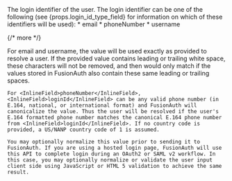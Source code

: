 
<APIField name="loginId" type="String" required>
  The login identifier of the user. The login identifier can be one of the following (see <InlineField>{props.login_id_type_field}</InlineField> for information on which of these identifiers will be used):
  * <InlineField>email</InlineField>
  * <InlineField>phoneNumber</InlineField>
  * <InlineField>username</InlineField>

  {/* more */}

  <Aside type="note">
    For <InlineField>email</InlineField> and <InlineField>username</InlineField>, the value will be used exactly as provided to resolve a user. If the provided value contains leading or trailing white space, these characters will not be removed, and then would only match if the values stored in FusionAuth also contain these same leading or trailing spaces.

    For <InlineField>phoneNumber</InlineField>, <InlineField>loginId</InlineField> can be any valid phone number (in E.164, national, or international format) and FusionAuth will canonicalize the value. Thus the user will be resolved if the user's E.164 formatted phone number matches the canonical E.164 phone number from <InlineField>loginId</InlineField>. If no country code is provided, a US/NANP country code of 1 is assumed.

    You may optionally normalize this value prior to sending it to FusionAuth. If you are using a hosted login page, FusionAuth will use this API to complete login during an OAuth2 or SAML v2 workflow. In this case, you may optionally normalize or validate the user input client side using JavaScript or HTML 5 validation to achieve the same result.
  </Aside>
</APIField>

